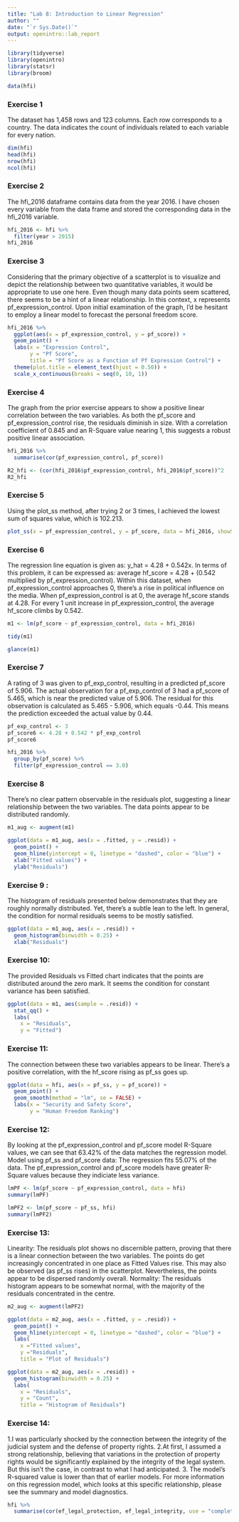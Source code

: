 ---
title: "Lab 8: Introduction to Linear Regression"
author: ""
date: "`r Sys.Date()`"
output: openintro::lab_report
---

```{r}
library(tidyverse)
library(openintro)
library(statsr)
library(broom)
```


```{r}
data(hfi)
```


### Exercise 1

The dataset has 1,458 rows and 123 columns. Each row corresponds to a country. The data indicates the count of individuals related to each variable for every nation.

```{r}
dim(hfi)
head(hfi)
nrow(hfi)
ncol(hfi)
```


### Exercise 2


The hfi_2016 dataframe contains data from the year 2016. I have chosen every variable from the data frame and stored the corresponding data in the hfi_2016 variable.


```{r}
hfi_2016 <- hfi %>%
  filter(year > 2015) 
hfi_2016
```


### Exercise 3

Considering that the primary objective of a scatterplot is to visualize and depict the relationship between two quantitative variables, it would be appropriate to use one here. Even though many data points seem scattered, there seems to be a hint of a linear relationship. In this context, x represents pf_expression_control. Upon initial examination of the graph, I'd be hesitant to employ a linear model to forecast the personal freedom score.

```{r}
hfi_2016 %>%
  ggplot(aes(x = pf_expression_control, y = pf_score)) +
  geom_point() +
  labs(x = "Expression Control",
       y = "Pf Score",
       title = "Pf Score as a Function of Pf Expression Control") +
  theme(plot.title = element_text(hjust = 0.50)) +
  scale_x_continuous(breaks = seq(0, 10, 1))

```


### Exercise 4

The graph from the prior exercise appears to show a positive linear correlation between the two variables. As both the pf_score and pf_expression_control rise, the residuals diminish in size. With a correlation coefficient of 0.845 and an R-Square value nearing 1, this suggests a robust positive linear association.

```{r}
hfi_2016 %>%
  summarise(cor(pf_expression_control, pf_score))

```

```{r}
R2_hfi <- (cor(hfi_2016$pf_expression_control, hfi_2016$pf_score))^2
R2_hfi
```


### Exercise 5

Using the plot_ss method, after trying 2 or 3 times, I achieved the lowest sum of squares value, which is 102.213.

```{r}
plot_ss(x = pf_expression_control, y = pf_score, data = hfi_2016, showSquares = TRUE)

```


### Exercise 6

The regression line equation is given as: y_hat = 4.28 + 0.542x. In terms of this problem, it can be expressed as: average hf_score = 4.28 + (0.542 multiplied by pf_expression_control). Within this dataset, when pf_expression_control approaches 0, there's a rise in political influence on the media. When pf_expression_control is at 0, the average hf_score stands at 4.28. For every 1 unit increase in pf_expression_control, the average hf_score climbs by 0.542.

```{r}
m1 <- lm(pf_score ~ pf_expression_control, data = hfi_2016)
```

```{r}
tidy(m1)
```

```{r}
glance(m1)
```


### Exercise 7

A rating of 3 was given to pf_exp_control, resulting in a predicted pf_score of 5.906. The actual observation for a pf_exp_control of 3 had a pf_score of 5.465, which is near the predicted value of 5.906. The residual for this observation is calculated as 5.465 - 5.906, which equals -0.44. This means the prediction exceeded the actual value by 0.44.

```{r}
pf_exp_control <- 3
pf_score6 <- 4.28 + 0.542 * pf_exp_control
pf_score6
```
```{r}
hfi_2016 %>%
  group_by(pf_score) %>%
  filter(pf_expression_control == 3.0)
```

### Exercise 8

There's no clear pattern observable in the residuals plot, suggesting a linear relationship between the two variables. The data points appear to be distributed randomly.

```{r}
m1_aug <- augment(m1)
```


```{r}
ggplot(data = m1_aug, aes(x = .fitted, y = .resid)) +
  geom_point() +
  geom_hline(yintercept = 0, linetype = "dashed", color = "blue") +
  xlab("Fitted values") +
  ylab("Residuals")
```

### Exercise 9 :

The histogram of residuals presented below demonstrates that they are roughly normally distributed. Yet, there's a subtle lean to the left. In general, the condition for normal residuals seems to be mostly satisfied.

```{r}
ggplot(data = m1_aug, aes(x = .resid)) +
  geom_histogram(binwidth = 0.25) +
  xlab("Residuals")
```

### Exercise 10:

The provided Residuals vs Fitted chart indicates that the points are distributed around the zero mark. It seems the condition for constant variance has been satisfied.

```{r}
ggplot(data = m1, aes(sample = .resid)) +
  stat_qq() +
  labs(
    x = "Residuals",
    y = "Fitted")
```

### Exercise 11:

The connection between these two variables appears to be linear. There's a positive correlation, with the hf_score rising as pf_ss goes up.

```{r}
ggplot(data = hfi, aes(x = pf_ss, y = pf_score)) +
  geom_point() +
  geom_smooth(method = "lm", se = FALSE) +
  labs(x = "Security and Safety Score",
       y = "Human Freedom Ranking")
```

### Exercise 12:
By looking at the pf_expression_control and pf_score model R-Square values, we can see that 63.42% of the data matches the regression model.
Model using pf_ss and pf_score data: The regression fits 55.07% of the data.
The pf_expression_control and pf_score models have greater R-Square values because they indiciate less variance.
 
```{r}
lmPF <- lm(pf_score ~ pf_expression_control, data = hfi)
summary(lmPF)
```
```{r}
lmPF2 <- lm(pf_score ~ pf_ss, hfi)
summary(lmPF2)
```


### Exercise 13:
Linearity: The residuals plot shows no discernible pattern, proving that there is a linear connection between the two variables. The points do get increasingly concentrated in one place as Fitted Values rise. This may also be observed (as pf_ss rises) in the scatterplot. Nevertheless, the points appear to be dispersed randomly overall.
Normality: The residuals histogram appears to be somewhat normal, with the majority of the residuals concentrated in the centre.

```{r}
m2_aug <- augment(lmPF2)

```

```{r}
ggplot(data = m2_aug, aes(x = .fitted, y = .resid)) +
  geom_point() +
  geom_hline(yintercept = 0, linetype = "dashed", color = "blue") +
  labs(
    x ="Fitted values", 
    y ="Residuals",
    title = "Plot of Residuals") 
```
```{r}
ggplot(data = m2_aug, aes(x = .resid)) +
  geom_histogram(binwidth = 0.25) +
  labs(
    x = "Residuals",
    y = "Count",
    title = "Histogram of Residuals")
```


### Exercise 14:

1.I was particularly shocked by the connection between the integrity of the judicial system and the defense of property rights. 
2.At first, I assumed a strong relationship, believing that variations in the protection of property rights would be significantly explained by the integrity of the legal system. But this isn't the case, in contrast to what I had anticipated. 
3. The model's R-squared value is lower than that of earlier models. For more information on this regression model, which looks at this specific relationship, please see the summary and model diagnostics.

```{r}
hfi %>%
  summarise(cor(ef_legal_protection, ef_legal_integrity, use = "complete.obs"))
```


